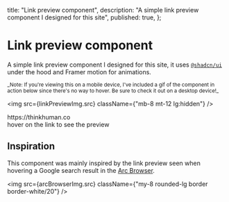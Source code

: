 
  title: "Link preview component",
  description: "A simple link preview component I designed for this site",
  published: true,
};

# Link preview component

A simple link preview component I designed for this site, it uses [`@shadcn/ui`](https://ui.shadcn.com/) under the hood and Framer motion for animations.

<small>
  _Note: If you're viewing this on a mobile device, I've included a gif of the
  component in action below since there's no way to hover. Be sure to check it
  out on a desktop device!_
</small>

<img src={linkPreviewImg.src} className={"mb-8 mt-12 lg:hidden"} />

<div className={"hidden lg:block"}>
  <Experiment>
    <ExperimentContainer>
      <div className="text-white">
        <ExternalLinkWithPreview href="https://thinkhuman.co/" align={"center"}>
          https://thinkhuman.co
        </ExternalLinkWithPreview>
      </div>
      <div className={"opacity-50"}>hover on the link to see the preview</div>
    </ExperimentContainer>
  </Experiment>
</div>

## Inspiration

This component was mainly inspired by the link preview seen when hovering a Google search result in the [Arc Browser](https://arc.net/).

<img
  src={arcBrowserImg.src}
  className={"my-8 rounded-lg border border-white/20"}
/>
